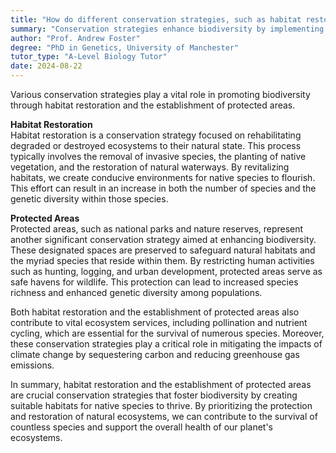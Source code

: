```yaml
---
title: "How do different conservation strategies, such as habitat restoration or protected areas, promote biodiversity?"
summary: "Conservation strategies enhance biodiversity by implementing habitat restoration and establishing protected areas, ensuring the preservation of ecosystems and the species that inhabit them."
author: "Prof. Andrew Foster"
degree: "PhD in Genetics, University of Manchester"
tutor_type: "A-Level Biology Tutor"
date: 2024-08-22
---
```


Various conservation strategies play a vital role in promoting biodiversity through habitat restoration and the establishment of protected areas.

**Habitat Restoration**  
Habitat restoration is a conservation strategy focused on rehabilitating degraded or destroyed ecosystems to their natural state. This process typically involves the removal of invasive species, the planting of native vegetation, and the restoration of natural waterways. By revitalizing habitats, we create conducive environments for native species to flourish. This effort can result in an increase in both the number of species and the genetic diversity within those species.

**Protected Areas**  
Protected areas, such as national parks and nature reserves, represent another significant conservation strategy aimed at enhancing biodiversity. These designated spaces are preserved to safeguard natural habitats and the myriad species that reside within them. By restricting human activities such as hunting, logging, and urban development, protected areas serve as safe havens for wildlife. This protection can lead to increased species richness and enhanced genetic diversity among populations.

Both habitat restoration and the establishment of protected areas also contribute to vital ecosystem services, including pollination and nutrient cycling, which are essential for the survival of numerous species. Moreover, these conservation strategies play a critical role in mitigating the impacts of climate change by sequestering carbon and reducing greenhouse gas emissions.

In summary, habitat restoration and the establishment of protected areas are crucial conservation strategies that foster biodiversity by creating suitable habitats for native species to thrive. By prioritizing the protection and restoration of natural ecosystems, we can contribute to the survival of countless species and support the overall health of our planet's ecosystems.
    
